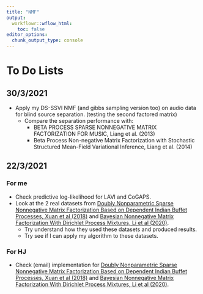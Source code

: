 ```yaml
---
title: "NMF"
output:
  workflowr::wflow_html:
    toc: false
editor_options:
  chunk_output_type: console
---
```


# To Do Lists

## 30/3/2021
- Apply my DS-SSVI NMF (and gibbs sampling version too) on audio data for blind source separation. (testing the second factored matrix)
  - Compare the separation performance with:
    - BETA PROCESS SPARSE NONNEGATIVE MATRIX FACTORIZATION FOR MUSIC, Liang et al. (2013) 
    - Beta Process Non-negative Matrix Factorization with Stochastic Structured Mean-Field Variational Inference, Liang et al. (2014)
  



## 22/3/2021
### For me
* Check predictive log-likelihood for LAVI and CoGAPS.
* Look at the 2 real datasets from [Doubly Nonparametric Sparse Nonnegative Matrix Factorization Based on Dependent Indian Buffet Processes, Xuan et al (2018)](https://ieeexplore.ieee.org/document/7896614) and [Bayesian Nonnegative Matrix Factorization With Dirichlet Process Mixtures, Li et al (2020)](https://ieeexplore.ieee.org/document/9121775).
  * Try understand how they used these datasets and produced results.
  * Try see if I can apply my algorithm to these datasets.
  
  

### For HJ
* Check (email) implementation for [Doubly Nonparametric Sparse Nonnegative Matrix Factorization Based on Dependent Indian Buffet Processes, Xuan et al (2018)](https://ieeexplore.ieee.org/document/7896614) and [Bayesian Nonnegative Matrix Factorization With Dirichlet Process Mixtures, Li et al (2020)](https://ieeexplore.ieee.org/document/9121775).